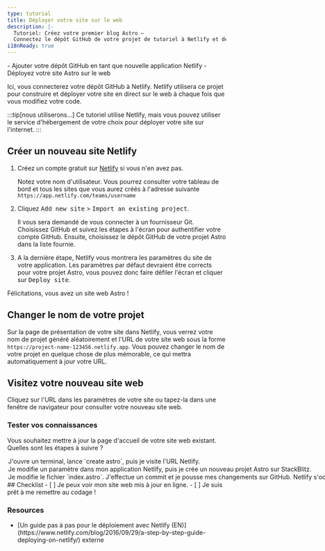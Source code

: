 ```yaml
---
type: tutorial
title: Déployer votre site sur le web
description: |-
  Tutoriel: Créez votre premier blog Astro —
  Connectez le dépôt GitHub de votre projet de tutoriel à Netlify et déployez-le sur le web.
i18nReady: true
---
```




<PreCheck>
  - Ajouter votre dépôt GitHub en tant que nouvelle application Netlify
  - Déployez votre site Astro sur le web
</PreCheck>

Ici, vous connecterez votre dépôt GitHub à Netlify. Netlify utilisera ce projet pour construire et déployer votre site en direct sur le web à chaque fois que vous modifiez votre code.

:::tip[nous utiliserons...]
Ce tutoriel utilise Netlify, mais vous pouvez utiliser le service d'hébergement de votre choix pour déployer votre site sur l'internet.
:::

## Créer un nouveau site Netlify

1. Créez un compte gratuit sur [Netlify](https://netlify.com) si vous n'en avez pas.

    Notez votre nom d'utilisateur. Vous pourrez consulter votre tableau de bord et tous les sites que vous aurez créés à l'adresse suivante `https://app.netlify.com/teams/username`

2. Cliquez <kbd>Add new site</kbd> > <kbd>Import an existing project</kbd>.

    Il vous sera demandé de vous connecter à un fournisseur Git. Choisissez GitHub et suivez les étapes à l'écran pour authentifier votre compte GitHub. Ensuite, choisissez le dépôt GitHub de votre projet Astro dans la liste fournie.

3. A la dernière étape, Netlify vous montrera les paramètres du site de votre application. Les paramètres par défaut devraient être corrects pour votre projet Astro, vous pouvez donc faire défiler l'écran et cliquer sur <kbd>Deploy site</kbd>.

Félicitations, vous avez un site web Astro !

## Changer le nom de votre projet

Sur la page de présentation de votre site dans Netlify, vous verrez votre nom de projet généré aléatoirement et l'URL de votre site web sous la forme `https://project-name-123456.netlify.app`. Vous pouvez changer le nom de votre projet en quelque chose de plus mémorable, ce qui mettra automatiquement à jour votre URL.

## Visitez votre nouveau site web

Cliquez sur l'URL dans les paramètres de votre site ou tapez-la dans une fenêtre de navigateur pour consulter votre nouveau site web.



<Box icon="question-mark">

### Tester vos connaissances



Vous souhaitez mettre à jour la page d'accueil de votre site web existant. Quelles sont les étapes à suivre ?

  <MultipleChoice>
    <Option>
      J'ouvre un terminal, lance `create astro`, puis je visite l'URL Netlify.
    </Option>
    <Option>
      Je modifie un paramètre dans mon application Netlify, puis je crée un nouveau projet Astro sur StackBlitz.
    </Option>
    <Option isCorrect>
      Je modifie le fichier `index.astro`. J'effectue un commit et je pousse mes changements sur GitHub. Netlify s'occupe du reste !
    </Option>
  </MultipleChoice>
 </Box>

<Box icon="check-list">
## Checklist

<Checklist>
- [ ] Je peux voir mon site web mis à jour en ligne.
- [ ] Je suis prêt à me remettre au codage !
</Checklist>
</Box>

### Resources

- <p>[Un guide pas à pas pour le déploiement avec Netlify (EN)](https://www.netlify.com/blog/2016/09/29/a-step-by-step-guide-deploying-on-netlify/) <Badge>externe</Badge></p>
